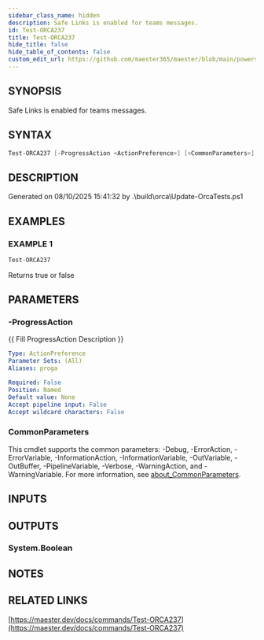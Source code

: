 ```yaml
---
sidebar_class_name: hidden
description: Safe Links is enabled for teams messages.
id: Test-ORCA237
title: Test-ORCA237
hide_title: false
hide_table_of_contents: false
custom_edit_url: https://github.com/maester365/maester/blob/main/powershell/public/Test-ORCA237.ps1
---
```


## SYNOPSIS

Safe Links is enabled for teams messages.

## SYNTAX

```powershell
Test-ORCA237 [-ProgressAction <ActionPreference>] [<CommonParameters>]
```

## DESCRIPTION

Generated on 08/10/2025 15:41:32 by .\build\orca\Update-OrcaTests.ps1

## EXAMPLES

### EXAMPLE 1

```powershell
Test-ORCA237
```

Returns true or false

## PARAMETERS

### -ProgressAction

\{\{ Fill ProgressAction Description \}\}

```yaml
Type: ActionPreference
Parameter Sets: (All)
Aliases: proga

Required: False
Position: Named
Default value: None
Accept pipeline input: False
Accept wildcard characters: False
```

### CommonParameters

This cmdlet supports the common parameters: -Debug, -ErrorAction, -ErrorVariable, -InformationAction, -InformationVariable, -OutVariable, -OutBuffer, -PipelineVariable, -Verbose, -WarningAction, and -WarningVariable. For more information, see [about_CommonParameters](http://go.microsoft.com/fwlink/?LinkID=113216).

## INPUTS

## OUTPUTS

### System.Boolean

## NOTES

## RELATED LINKS

[https://maester.dev/docs/commands/Test-ORCA237](https://maester.dev/docs/commands/Test-ORCA237)
